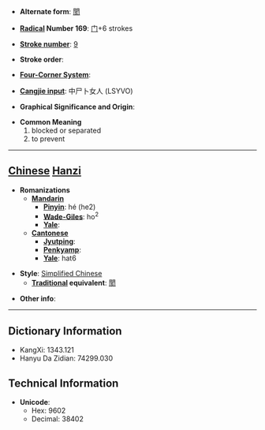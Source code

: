 * '''Alternate form''': [[閡]]

* '''[[Wiktionary:Chinese radical index| Radical]] Number 169''': [[Wiktionary:Chinese radical index 门|门]]+6 strokes

* '''[[Wiktionary:Chinese total strokes index|Stroke number]]''': [[Wiktionary:Chinese total strokes index 9|9]]

* '''Stroke order''': 

* '''[[Wiktionary:Chinese four corner index|Four-Corner System]]''': 

* '''[[Wiktionary:Chinese Cangjie index|Cangjie input]]''': 中尸卜女人 (LSYVO)

* '''Graphical Significance and Origin''': 

* '''Common Meaning'''
*#blocked or separated
*# to prevent


----

== [[Chinese]] [[Hanzi]] ==

* '''Romanizations'''
** '''[[Mandarin]]'''
*** '''[[Pinyin]]''': hé (he2)
*** '''[[Wade-Giles]]''': ho<sup>2</sup>
*** '''[[Yale]]''': 
** '''[[Cantonese]]'''
*** '''[[Jyutping]]''':
*** '''[[Penkyamp]]''': 
*** '''[[Yale]]''': hat6

* '''Style''': [[Simplified Chinese]] 
** '''[[Traditional Chinese|Traditional]] equivalent''': [[閡]]

* '''Other info''': 

----

== Dictionary Information ==

* KangXi: 1343.121
* Hanyu Da Zidian: 74299.030

== Technical Information ==

* '''Unicode''':
** Hex: 9602
** Decimal: 38402